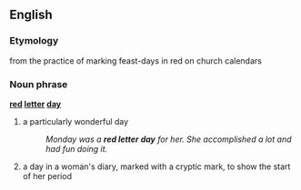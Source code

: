 ==English==
===Etymology===
from the practice of marking feast-days in red on church calendars
{{wikipediapar|Red Letter Days}}
===Noun phrase===
'''[[red]] [[letter]] [[day]]'''
#{{idiom}} a particularly wonderful day
#:''Monday was a '''red letter day''' for her.  She accomplished a lot and had fun doing it.''
#{{idiom}} a day in a woman's diary, marked with a cryptic mark, to show the start of her period
